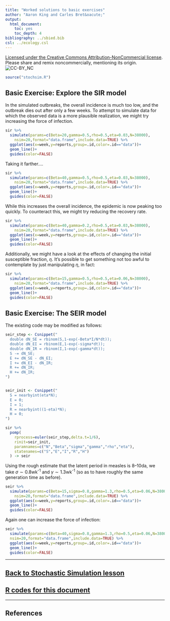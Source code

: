 ```yaml
---
title: "Worked solutions to basic exercises"
author: "Aaron King and Carles Bret&oacute;"
output:
  html_document:
    toc: yes
    toc_depth: 4
bibliography: ../sbied.bib
csl: ../ecology.csl
---
```


[Licensed under the Creative Commons Attribution-NonCommercial license](http://creativecommons.org/licenses/by-nc/4.0/).
Please share and remix noncommercially, mentioning its origin.  
![CC-BY_NC](../graphics/cc-by-nc.png)


```r
source("stochsim.R")
```

## Basic Exercise: Explore the SIR model

In the simulated outbreaks, the overall incidence is much too low, and the outbreak dies out after only a few weeks. 
To attempt to simulate data for which the observed data is a more plausible realization, we might try increasing the force of infection.

```r
sir %>%
  simulate(params=c(Beta=20,gamma=0.5,rho=0.5,eta=0.03,N=38000),
    nsim=20,format="data.frame",include.data=TRUE) %>%
  ggplot(aes(x=week,y=reports,group=.id,color=.id=="data"))+
  geom_line()+
  guides(color=FALSE)
```

Taking it farther....

```r
sir %>%
  simulate(params=c(Beta=40,gamma=0.5,rho=0.5,eta=0.03,N=38000),
    nsim=20,format="data.frame",include.data=TRUE) %>%
  ggplot(aes(x=week,y=reports,group=.id,color=.id=="data"))+
  geom_line()+
  guides(color=FALSE)
```

While this increases the overall incidence, the epidemic is now peaking too quickly.
To counteract this, we might try reducing the recovery rate.

```r
sir %>%
  simulate(params=c(Beta=40,gamma=0.2,rho=0.5,eta=0.03,N=38000),
    nsim=20,format="data.frame",include.data=TRUE) %>%
  ggplot(aes(x=week,y=reports,group=.id,color=.id=="data"))+
  geom_line()+
  guides(color=FALSE)
```

Additionally, we might have a look at the effects of changing the initial susceptible fraction, $\eta$.
It's possible to get something not too awful to contemplate by just manipulating $\eta$, in fact:

```r
sir %>%
  simulate(params=c(Beta=15,gamma=0.5,rho=0.5,eta=0.06,N=38000),
    nsim=20,format="data.frame",include.data=TRUE) %>%
  ggplot(aes(x=week,y=reports,group=.id,color=.id=="data"))+
  geom_line()+
  guides(color=FALSE)
```



## Basic Exercise: The SEIR model

The existing code may be modified as follows:

```r
seir_step <- Csnippet("
  double dN_SE = rbinom(S,1-exp(-Beta*I/N*dt));
  double dN_EI = rbinom(E,1-exp(-sigma*dt));
  double dN_IR = rbinom(I,1-exp(-gamma*dt));
  S -= dN_SE;
  E += dN_SE - dN_EI;
  I += dN_EI - dN_IR;
  R += dN_IR;
  H += dN_IR;
")


seir_init <- Csnippet("
  S = nearbyint(eta*N);
  E = 0;
  I = 1;
  R = nearbyint((1-eta)*N);
  H = 0;
")

sir %>%
  pomp(
    rprocess=euler(seir_step,delta.t=1/6),
    rinit=seir_init,
    paramnames=c("N","Beta","sigma","gamma","rho","eta"),
    statenames=c("S","E","I","R","H")
  ) -> seir
```

Using the rough estimate that the latent period in measles is 8--10da, we take $\sigma\sim 0.8$wk^-1^ and $\gamma\sim 1.3$wk^-1^ (so as to have roughly the same generation time as before).

```r
seir %>%
  simulate(params=c(Beta=15,sigma=0.8,gamma=1.3,rho=0.5,eta=0.06,N=38000),
    nsim=20,format="data.frame",include.data=TRUE) %>%
  ggplot(aes(x=week,y=reports,group=.id,color=.id=="data"))+
  geom_line()+
  guides(color=FALSE)
```

Again one can increase the force of infection: 

```r
seir %>% 
  simulate(params=c(Beta=40,sigma=0.8,gamma=1.3,rho=0.5,eta=0.06,N=38000),
  nsim=20,format="data.frame",include.data=TRUE) %>%
  ggplot(aes(x=week,y=reports,group=.id,color=.id=="data"))+
  geom_line()+
  guides(color=FALSE)
```


----------------------------

## [Back to Stochastic Simulation lesson](./stochsim.html)
## [**R** codes for this document](http://raw.githubusercontent.com/kingaa/sbied/master/stochsim/exercises.R)

----------------------------

## References
